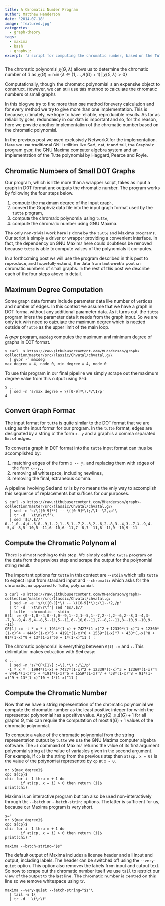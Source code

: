 ```yaml
---
title: A Chromatic Number Program
author: Matthew Henderson
date: '2014-07-18'
image: 'featured.jpg'
categories:
  - graph-theory
tags:
  - maxima
  - bash
  - graphviz
excerpt: 'A script for computing the chromatic number, based on the Tutte polynomial.'
---
```


The chromatic polynomial $\chi(G, \lambda)$
allows us to determine the chromatic number of $G$ as
$\chi(G) = \min\{\lambda \in \{1,\ldots,\Delta(G) + 1\}\,|\, \chi(G, \lambda) > 0\}$

Computationally, though, the chromatic polynomial is an expensive object to
construct. However, we can still use this method to calculate the chromatic
numbers of small graphs.

In this blog we try to find more than one method for every calculation and for
every method we try to give more than one implementation. This is because,
ultimately, we hope to have reliable, reproducible results. As far as
reliability goes, redundancy in our data is important and so, for this
reason, here we provide another implementation of the chromatic number based
on the chromatic polynomial.

In the previous post we used exclusively NetworkX for the implementation. Here
we use traditional GNU utilities like Sed, cat, tr and tail, the Graphviz
program gvpr, the GNU Maxima computer algebra system and an implementation
of the Tutte polynomial by Haggard, Pearce and Royle.

## Chromatic Numbers of Small DOT Graphs

Our program, which is little more than a wrapper script, takes as input a
graph in DOT format and outputs the chromatic number. The program works by
following the four steps below.

1. compute the maximum degree of the input graph,
2. convert the Graphviz data file into the input graph format used by the
   `tutte` program,
3. compute the chromatic polynomial using `tutte`,
4. compute the chromatic number using GNU Maxima.

The only non-trivial work here is done by the `tutte` and Maxima programs.
Our script is simply a driver or wrapper providing a convenient interface.
In fact, the dependency on GNU Maxima here could doubtless be removed because
`tutte` is able to compute values of the polynomials it computes.

In a forthcoming post we will use the program described in this post to
reproduce, and hopefully extend, the data from last week's post on chromatic
numbers of small graphs. In the rest of this post we describe each of the
four steps above in detail.

## Maximum Degree Computation

Some graph data formats include parameter data like number of vertices and
number of edges. In this context we assume that we have a graph in DOT format
without any additional parameter data. As it turns out, the `tutte` program
infers the parameter data it needs from the graph input. So we are only left
with need to calculate the maximum degree which is needed outside of `tutte`
as the upper limit of the main loop.

A *gvpr* program, [`maxdeg`][maxdeg] computes the maximum and minimum degree
of graphs in DOT format.

    $ curl -s https://raw.githubusercontent.com/MHenderson/graphs-collection/master/src/Classic/Chvatal/chvatal.gv\
      | gvpr -f maxdeg
    max degree = 4, node 0, min degree = 4, node 0

To use this program in our final pipeline we simply scrape out the maximum
degree value from this output using Sed:

    $ ...
      | sed -n 's/max degree = \([0-9]*\).*/\1/p'
    4

## Convert Graph Format

The input format for `tutte` is quite similar to the DOT format that we are
using as the input format for our program. In the `tutte` format, edges are
designated by a string of the form `x--y` and a graph is a comma separated
list of edges.

To convert a graph in DOT format into the `tutte` input format can thus be
accomplished by:

1. matching edges of the form `x -- y;` and replacing them with edges of the
   form `x--y,`,
2. removing all whitespace, including newlines,
3. removing the final, extraneous comma.

A pipeline involving Sed and `tr` is by no means the only way to accomplish
this sequence of replacements but suffices for our purposes.

    $ curl -s https://raw.githubusercontent.com/MHenderson/graphs-collection/master/src/Classic/Chvatal/chvatal.gv\
      | sed -n 's/\([0-9]*\) -- \([0-9]*\);/\1--\2,/p'\
      | tr -d ' \t\n\r\f'\
      | sed '$s/.$//'
    0--1,0--4,0--6,0--9,1--2,1--5,1--7,2--3,2--6,2--8,3--4,3--7,3--9,4--5,4--8,5--10,5--11,6--10,6--11,7--8,7--11,8--10,9--10,9--11

## Compute the Chromatic Polynomial

There is almost nothing to this step. We simply call the `tutte` program on the
data from the previous step and scrape the output for the polynomial string
result.

The important options for `tutte` in this context are `--stdin` which tells
`tutte` to expect input from standard input and `--chromatic` which asks for
the chromatic, as opposed to Tutte, polynomial.

    $ curl -s https://raw.githubusercontent.com/MHenderson/graphs-collection/master/src/Classic/Chvatal/chvatal.gv
      | sed -n -e 's/\([0-9]*\) -- \([0-9]*\);/\1--\2,/p'
      | tr -d ' \t\n\r\f'| sed '$s/.$//'
      | tutte --chromatic --stdin
    G[1] := {0--1,0--4,0--6,0--9,1--2,1--5,1--7,2--3,2--6,2--8,3--4,3--7,3--9,4--5,4--8,5--10,5--11,6--10,6--11,7--8,7--11,8--10,9--10,9--11}
    CP[1] := -1 * x * ( 1994*(1-x) + 7427*(1-x)^2 + 12339*(1-x)^3 + 12360*(1-x)^4 + 8445*(1-x)^5 + 4191*(1-x)^6 + 1559*(1-x)^7 + 438*(1-x)^8 + 91*(1-x)^9 + 13*(1-x)^10 + 1*(1-x)^11 ) :

The chromatic polynomial is everything between `G[1] := ` and ` : `. This
delimitation makes extraction with Sed easy:

    $ ...
      | sed -n 's/^CP\[1\] :=\(.*\) :/\1/p'
     -1 * x * ( 1994*(1-x) + 7427*(1-x)^2 + 12339*(1-x)^3 + 12360*(1-x)^4 + 8445*(1-x)^5 + 4191*(1-x)^6 + 1559*(1-x)^7 + 438*(1-x)^8 + 91*(1-x)^9 + 13*(1-x)^10 + 1*(1-x)^11 )

## Compute the Chromatic Number

Now that we have a string representation of the chromatic polynomial we
compute the chromatic number as the least positive integer for which the
represented polynomial has a positive value. As $\chi(G) \leq \Delta(G) + 1$
for all graphs $G$, this can require the computation of most
$\Delta(G) + 1$ values of the chromatic polynomial.

To compute a value of the chromatic polynomial from the string representation
output by `tutte` we use the GNU Maxima computer algebra software. The `at`
command of Maxima returns the value of its first argument polynomial string
at the value of variables given in the second argument. For example, if `cp`
is the string from the previous step then `at(cp, x = 0)` is the value of the
polynomial represented by `cp` at `x = 0`.

    m: ${max_degree}$
    cp: ${cp}$
    chi: for i: 1 thru m + 1 do
           if at(cp, x = i) > 0 then return (i)$
    print(chi);

Maxima is an interactive program but can also be used non-interactively through
the `--batch` or `--batch-string` options. The latter is sufficient for us,
because our Maxima program is very short.

    s="
    m: ${max_degree}$
    cp: ${cp}$
    chi: for i: 1 thru m + 1 do
           if at(cp, x = i) > 0 then return (i)$
    print(chi);"

    maxima --batch-string="$s"

The default output of Maxima includes a license header and all input and
output, including labels. The header can be switched off using the
`--very-quiet` option. This option also removes the labels from input and
output text. So now to scrape out the chromatic number itself we use `tail`
to restrict our view of the output to the last line. The chromatic number
is centred on this line so we remove whitespace using `tr`.

    maxima --very-quiet --batch-string="$s"\
      | tail -n 1\
      | tr -d ' \t\r\f'

[maxdeg]: https://github.com/ellson/graphviz/blob/master/cmd/gvpr/lib/maxdeg
[gistllink]: https://gist.github.com/MHenderson/49f1b3a0b1f9132e1dbe

